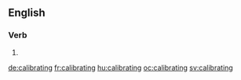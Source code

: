 ==English==

===Verb===
{{head|en|present participle}}

# {{present participle of|calibrate|lang=en}}

[[de:calibrating]]
[[fr:calibrating]]
[[hu:calibrating]]
[[oc:calibrating]]
[[sv:calibrating]]